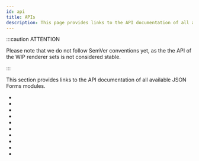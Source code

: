 ```yaml
---
id: api
title: APIs
description: This page provides links to the API documentation of all available JSON Forms modules
---
```



:::caution ATTENTION

Please note that we do not follow SemVer conventions yet, as the the API of the WIP renderer sets is not considered stable.

:::

This section provides links to the API documentation of all available JSON Forms modules.

- <ApiLink link='core/index.html' title='Core' />
- <ApiLink link='react/index.html' title='React integration' />
- <ApiLink link='material/index.html' title='React-based Material UI renderers' />
- <ApiLink link='vanilla/index.html' title='React-based Vanilla renderers' />
- <ApiLink link='angular/index.html' title='Angular integration' />
- <ApiLink link='angular-material/index.html' title='Angular-based Material renderers' />
- <ApiLink link='vue/vue/index.html' title='Vue 3 integration' />
- <ApiLink link='vue/vue-vanilla/index.html' title='Vue 3-based Vanilla renderers' />
- <ApiLink link='vue2/vue2/index.html' title='Vue 2 integration' />
- <ApiLink link='vue2/vue2-vanilla/index.html' title='Vue 2-based Vanilla renderers' />
